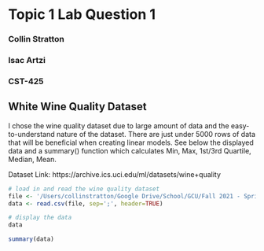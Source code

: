# Topic 1 Lab Question 1
### Collin Stratton
### Isac Artzi
### CST-425
## White Wine Quality Dataset
I chose the wine quality dataset due to large amount of data and the easy-to-understand nature of the dataset. There are just under 5000 rows of data that will be beneficial when creating linear models. See below the displayed data and a summary() function which calculates Min, Max, 1st/3rd Quartile, Median, Mean.

Dataset Link: https://archive.ics.uci.edu/ml/datasets/wine+quality
```r
# load in and read the wine quality dataset
file <- '/Users/collinstratton/Google Drive/School/GCU/Fall 2021 - Spring 2022/CST-425/CST-425/Participation/winequality-white.csv'
data <- read.csv(file, sep=';', header=TRUE)

# display the data
data
```
```r
summary(data)
```